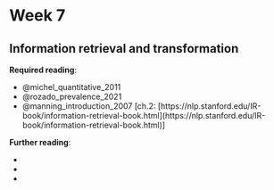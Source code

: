 # Week 7

## Information retrieval and transformation

**Required reading**:

- @michel_quantitative_2011
- @rozado_prevalence_2021
- @manning_introduction_2007 [ch.2: [https://nlp.stanford.edu/IR-book/information-retrieval-book.html](https://nlp.stanford.edu/IR-book/information-retrieval-book.html)]

**Further reading**:

- 
- 
- 